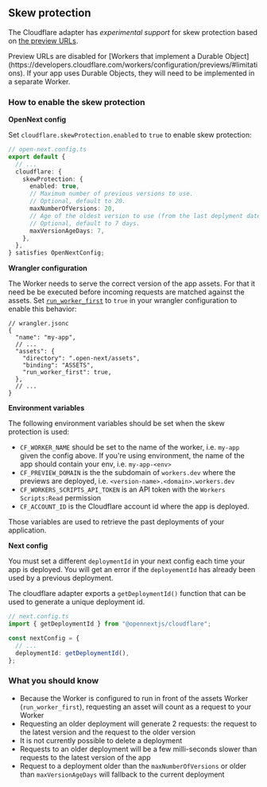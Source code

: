 
## Skew protection

The Cloudflare adapter has _experimental support_ for skew protection based on [the preview URLs](https://developers.cloudflare.com/workers/configuration/previews/).

<Callout type="info">
  Preview URLs are disabled for [Workers that implement a Durable
  Object](https://developers.cloudflare.com/workers/configuration/previews/#limitations). If your app uses
  Durable Objects, they will need to be implemented in a separate Worker.
</Callout>

### How to enable the skew protection

**OpenNext config**

Set `cloudflare.skewProtection.enabled` to `true` to enable skew protection:

```ts
// open-next.config.ts
export default {
  // ...
  cloudflare: {
    skewProtection: {
      enabled: true,
      // Maximum number of previous versions to use.
      // Optional, default to 20.
      maxNumberOfVersions: 20,
      // Age of the oldest version to use (from the last deplyment date)
      // Optional, default to 7 days.
      maxVersionAgeDays: 7,
    },
  },
} satisfies OpenNextConfig;
```

**Wrangler configuration**

The Worker needs to serve the correct version of the app assets. For that it need be be executed before incoming requests are matched against the assets. Set [`run_worker_first`](https://developers.cloudflare.com/workers/static-assets/binding/#run_worker_first) to `true` in your wrangler configuration to enable this behavior:

```jsonc
// wrangler.jsonc
{
  "name": "my-app",
  // ...
  "assets": {
    "directory": ".open-next/assets",
    "binding": "ASSETS",
    "run_worker_first": true,
  },
  // ...
}
```

**Environment variables**

The following environment variables should be set when the skew protection is used:

- `CF_WORKER_NAME` should be set to the name of the worker, i.e. `my-app` given the config above. If you're using environment, the name of the app should contain your env, i.e. `my-app-<env>`
- `CF_PREVIEW_DOMAIN` is the the subdomain of `workers.dev` where the previews are deployed, i.e. `<version-name>.<domain>.workers.dev`
- `CF_WORKERS_SCRIPTS_API_TOKEN` is an API token with the `Workers Scripts:Read` permission
- `CF_ACCOUNT_ID` is the Cloudflare account id where the app is deployed.

Those variables are used to retrieve the past deployments of your application.

**Next config**

You must set a different `deploymentId` in your next config each time your app is deployed. You will get an error if the `deployementId` has already been used by a previous deployment.

The cloudflare adapter exports a `getDeploymentId()` function that can be used to generate a unique deployment id.

```ts
// next.config.ts
import { getDeploymentId } from "@opennextjs/cloudflare";

const nextConfig = {
  // ...
  deploymentId: getDeploymentId(),
};
```

### What you should know

- Because the Worker is configured to run in front of the assets Worker (`run_worker_first`), requesting an asset will count as a request to your Worker
- Requesting an older deployment will generate 2 requests: the request to the latest version and the request to the older version
- It is not currently possible to delete a deployment
- Requests to an older deployment will be a few milli-seconds slower than requests to the latest version of the app
- Request to a deployment older than the `maxNumberOfVersions` or older than `maxVersionAgeDays` will fallback to the current deployment
